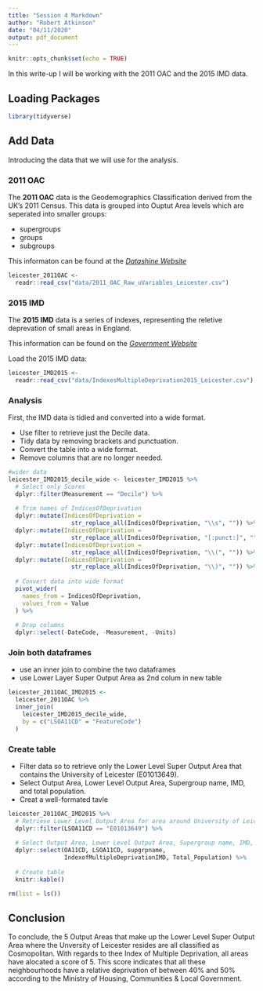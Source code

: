 ```yaml
---
title: "Session 4 Markdown"
author: "Robert Atkinson"
date: "04/11/2020"
output: pdf_document
---
```


```r
knitr::opts_chunk$set(echo = TRUE)
```

In this write-up I will be working with the 2011 OAC and the 2015 IMD data.


## Loading Packages


```r

library(tidyverse)
```


## Add Data

Introducing the data that we will use for the analysis.


### 2011 OAC


The **2011 OAC** data is the Geodemographics Classification derived from the UK's 2011 Census. This data is grouped into Ouptut Area levels which are seperated into smaller groups:
 
- supergroups
- groups
- subgroups
      
      
This informaton can be found at the [*Datashine Website*](https://oac.datashine.org.uk/#datalayer=oac11_s&layers=BTTT&zoom=12&lon=-0.1500&lat=51.5200)



```r

leicester_2011OAC <- 
  readr::read_csv("data/2011_OAC_Raw_uVariables_Leicester.csv")
```


### 2015 IMD
The **2015 IMD** data is a series of indexes, representing the reletive deprevation of small areas in England.


This information can be found on the [*Government Website*](https://www.gov.uk/government/statistics/english-indices-of-deprivation-2015)

Load the 2015  IMD data:

```r

leicester_IMD2015 <- 
  readr::read_csv("data/IndexesMultipleDeprivation2015_Leicester.csv")
```

### Analysis

 

First, the IMD data is tidied and converted into a wide format. 

- Use filter to retrieve just the Decile data.
- Tidy data by removing brackets and punctuation.
- Convert the table into a wide format.
- Remove columns that are no longer needed.


```r

#wider data
leicester_IMD2015_decile_wide <- leicester_IMD2015 %>%
  # Select only Scores
  dplyr::filter(Measurement == "Decile") %>%
  
  # Trim names of IndicesOfDeprivation
  dplyr::mutate(IndicesOfDeprivation = 
                  str_replace_all(IndicesOfDeprivation, "\\s", "")) %>%
  dplyr::mutate(IndicesOfDeprivation = 
                  str_replace_all(IndicesOfDeprivation, "[:punct:]", "")) %>%
  dplyr::mutate(IndicesOfDeprivation =
                  str_replace_all(IndicesOfDeprivation, "\\(", "")) %>%
  dplyr::mutate(IndicesOfDeprivation =
                  str_replace_all(IndicesOfDeprivation, "\\)", "")) %>%
  
  # Convert data into wide format
  pivot_wider(
    names_from = IndicesOfDeprivation,
    values_from = Value
  ) %>%
  
  # Drop columns
  dplyr::select(-DateCode, -Measurement, -Units)
```


### Join both dataframes

- use an inner join to combine the two dataframes
- use Lower Layer Super Output Area as 2nd colum in new table

```r
leicester_2011OAC_IMD2015 <- 
  leicester_2011OAC %>%
  inner_join(
    leicester_IMD2015_decile_wide, 
    by = c("LSOA11CD" = "FeatureCode")
  )
```


### Create table 

- Filter data so to retrieve only the Lower Level Super Output Area that contains the University of Leicester (E01013649).
- Select Output Area, Lower Level Output Area, Supergroup name, IMD, and total population. 
- Creat a well-formated tavle


```r

leicester_2011OAC_IMD2015 %>%
  # Retrieve Lower Level Output Area for area around University of Leicester
  dplyr::filter(LSOA11CD == "E01013649") %>%
  
  # Select Output Area, Lower Level Output Area, Supergroup name, IMD, and total population. 
  dplyr::select(OA11CD, LSOA11CD, supgrpname,
                IndexofMultipleDeprivationIMD, Total_Population) %>%
  
  # Create table
  knitr::kable()
```



```r
rm(list = ls())
```


## Conclusion

To conclude, the 5 Output Areas that make up the Lower Level Super Output Area where the Unversity of Leicester resides are all classified as Cosmopolitan. With regards to thee Index of Multiple Deprivation, all areas have alocated a score of 5. This score indicates that all these neighbourhoods have a relative deprivation of between 40% and 50% according to the Ministry of Housing, Communities & Local Government. 


 
